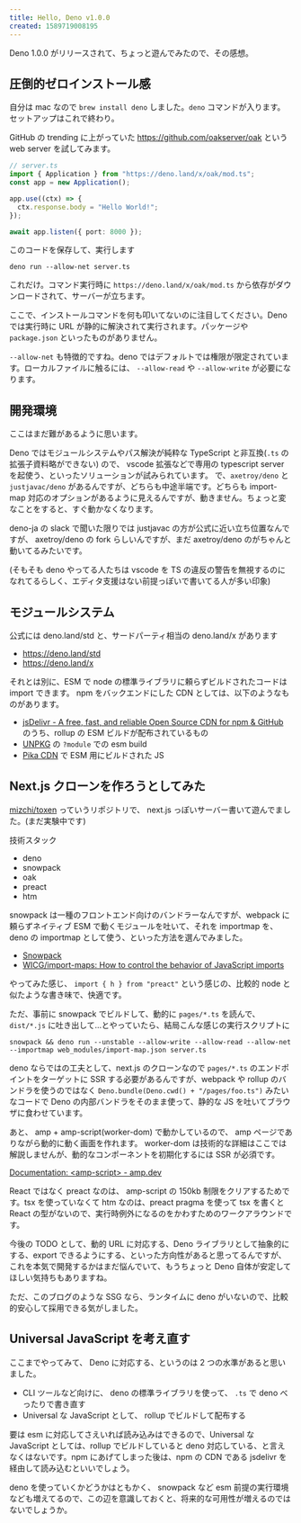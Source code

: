 ```yaml
---
title: Hello, Deno v1.0.0
created: 1589719008195
---
```


Deno 1.0.0 がリリースされて、ちょっと遊んでみたので、その感想。

## 圧倒的ゼロインストール感

自分は mac なので `brew install deno` しました。`deno` コマンドが入ります。セットアップはこれで終わり。

GitHub の trending に上がっていた https://github.com/oakserver/oak という web server を試してみます。

```ts
// server.ts
import { Application } from "https://deno.land/x/oak/mod.ts";
const app = new Application();

app.use((ctx) => {
  ctx.response.body = "Hello World!";
});

await app.listen({ port: 8000 });
```

このコードを保存して、実行します

```
deno run --allow-net server.ts
```

これだけ。コマンド実行時に `https://deno.land/x/oak/mod.ts` から依存がダウンロードされて、サーバーが立ちます。

ここで、インストールコマンドを何も叩いてないのに注目してください。Deno では実行時に URL が静的に解決されて実行されます。パッケージや `package.json` といったものがありません。

`--allow-net` も特徴的ですね。deno ではデフォルトでは権限が限定されています。ローカルファイルに触るには、 `--allow-read` や `--allow-write` が必要になります。

## 開発環境

ここはまだ難があるように思います。

Deno ではモジュールシステムやパス解決が純粋な TypeScript と非互換(`.ts` の拡張子資料略ができない) ので、 vscode 拡張などで専用の typescript server を起使う、といったソリューションが試みられています。 で、`axetroy/deno` と `justjavac/deno` があるんですが、どちらも中途半端です。どちらも import-map 対応のオプションがあるように見えるんですが、動きません。ちょっと変なことをすると、すぐ動かなくなります。

deno-ja の slack で聞いた限りでは justjavac の方が公式に近い立ち位置なんですが、 axetroy/deno の fork らしいんですが、まだ axetroy/deno のがちゃんと動いてるみたいです。

(そもそも deno やってる人たちは vscode を TS の違反の警告を無視するのになれてるらしく、エディタ支援はない前提っぽいで書いてる人が多い印象)

## モジュールシステム

公式には deno.land/std と、サードパーティ相当の deno.land/x があります

- https://deno.land/std
- https://deno.land/x

それとは別に、ESM で node の標準ライブラリに頼らずビルドされたコードは import できます。 npm をバックエンドにした CDN としては、以下のようなものがあります。

- [jsDelivr \- A free, fast, and reliable Open Source CDN for npm & GitHub](https://www.jsdelivr.com/) のうち、rollup の ESM ビルドが配布されているもの
- [UNPKG](https://unpkg.com/) の `?module` での esm build
- [Pika CDN](https://www.pika.dev/cdn) で ESM 用にビルドされた JS

## Next.js クローンを作ろうとしてみた

[mizchi/toxen](https://github.com/mizchi/toxen) っていうリポジトリで、 next.js っぽいサーバー書いて遊んでました。(まだ実験中です)

技術スタック

- deno
- snowpack
- oak
- preact
- htm

snowpack は一種のフロントエンド向けのバンドラーなんですが、webpack に頼らずネイティブ ESM で動くモジュールを吐いて、それを importmap を、 deno の importmap として使う、といった方法を選んでみました。

- [Snowpack](https://www.snowpack.dev/)
- [WICG/import\-maps: How to control the behavior of JavaScript imports](https://github.com/WICG/import-maps)

やってみた感じ、 `import { h } from "preact"` という感じの、比較的 node と似たような書き味で、快適です。

ただ、事前に snowpack でビルドして、動的に `pages/*.ts` を読んで、 `dist/*.js` に吐き出して…とやっていたら、結局こんな感じの実行スクリプトに

```
snowpack && deno run --unstable --allow-write --allow-read --allow-net --importmap web_modules/import-map.json server.ts
```

deno ならではの工夫として、next.js のクローンなので `pages/*.ts` のエンドポイントをターゲットに SSR する必要があるんですが、webpack や rollup のバンドラを使うのではなく `Deno.bundle(Deno.cwd() + "/pages/foo.ts")` みたいなコードで Deno の内部バンドラをそのまま使って、静的な JS を吐いてブラウザに食わせています。

あと、 amp + amp-script(worker-dom) で動かしているので、 amp ページでありながら動的に動く画面を作れます。 worker-dom は技術的な詳細はここでは解説しませんが、動的なコンポーネントを初期化するには SSR が必須です。

[Documentation: <amp\-script> \- amp\.dev](https://amp.dev/documentation/components/amp-script/)

React ではなく preact なのは、 amp-script の 150kb 制限をクリアするためです。tsx を使っていなくて htm なのは、preact pragma を使って tsx を書くと React の型がないので、実行時例外になるのをかわすためのワークアラウンドです。

今後の TODO として、動的 URL に対応する、Deno ライブラリとして抽象的にする、export できるようにする、といった方向性があると思ってるんですが、これを本気で開発するかはまだ悩んでいて、もうちょっと Deno 自体が安定してほしい気持ちもありますね。

ただ、このブログのような SSG なら、ランタイムに deno がいないので、比較的安心して採用できる気がしました。

## Universal JavaScript を考え直す

ここまでやってみて、 Deno に対応する、というのは 2 つの水準があると思いました。

- CLI ツールなど向けに、 deno の標準ライブラリを使って、 `.ts` で deno べったりで書き直す
- Universal な JavaScript として、 rollup でビルドして配布する

要は esm に対応してさえいれば読み込みはできるので、Universal な JavaScript としては、rollup でビルドしていると deno 対応している、と言えなくはないです。npm にあげてしまった後は、npm の CDN である jsdelivr を経由して読み込むといいでしょう。

deno を使っていくかどうかはともかく、 snowpack など esm 前提の実行環境なども増えてるので、この辺を意識しておくと、将来的な可用性が増えるのではないでしょうか。
